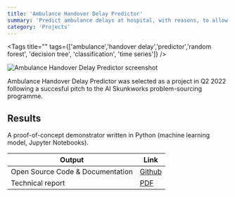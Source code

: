 ```yaml
---
title: 'Ambulance Handover Delay Predictor'
summary: 'Predict ambulance delays at hospital, with reasons, to allow them to influence hospitals'' behaviour to mitigate against queues before they happen.'
category: 'Projects'
---
```


<Tags title="" tags={['ambulance','handover delay','predictor','random forest', 'decision tree', 'classification', 'time series']} />

![Ambulance Handover Delay Predictor screenshot](images/ambulance-delay-predictor.png)

Ambulance Handover Delay Predictor was selected as a project in Q2 2022 following a succesful pitch to the AI Skunkworks problem-sourcing programme.

## Results

A proof-of-concept demonstrator written in Python (machine learning model, Jupyter Notebooks).

Output|Link
---|---
Open Source Code & Documentation|[Github](https://github.com/nhsx/skunkworks-ambulance-queueing-prediction)
Technical report|[PDF](https://github.com/nhsx/skunkworks-ambulance-queueing-prediction/raw/main/docs/ambulance-queueing-prediction-technical-report.pdf)